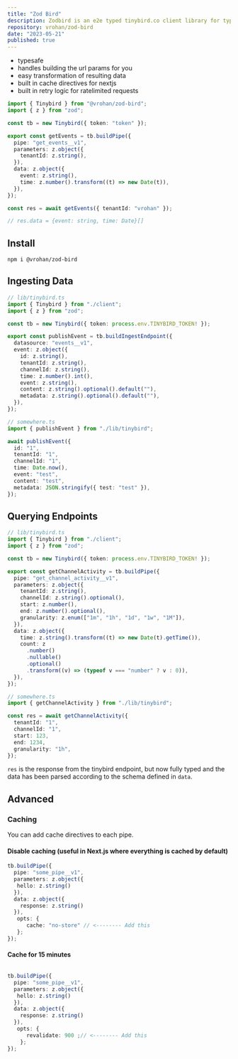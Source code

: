 ```yaml
---
title: "Zod Bird"
description: Zodbird is an e2e typed tinybird.co client library for typescript, leveraging zod for type safety and transformations
repository: vrohan/zod-bird
date: "2023-05-21"
published: true
---
```


- typesafe
- handles building the url params for you
- easy transformation of resulting data
- built in cache directives for nextjs
- built in retry logic for ratelimited requests

```ts
import { Tinybird } from "@vrohan/zod-bird";
import { z } from "zod";

const tb = new Tinybird({ token: "token" });

export const getEvents = tb.buildPipe({
  pipe: "get_events__v1",
  parameters: z.object({
    tenantId: z.string(),
  }),
  data: z.object({
    event: z.string(),
    time: z.number().transform((t) => new Date(t)),
  }),
});

const res = await getEvents({ tenantId: "vrohan" });

// res.data = {event: string, time: Date}[]
```

## Install

```
npm i @vrohan/zod-bird
```

## Ingesting Data

```ts
// lib/tinybird.ts
import { Tinybird } from "./client";
import { z } from "zod";

const tb = new Tinybird({ token: process.env.TINYBIRD_TOKEN! });

export const publishEvent = tb.buildIngestEndpoint({
  datasource: "events__v1",
  event: z.object({
    id: z.string(),
    tenantId: z.string(),
    channelId: z.string(),
    time: z.number().int(),
    event: z.string(),
    content: z.string().optional().default(""),
    metadata: z.string().optional().default(""),
  }),
});
```

```ts
// somewhere.ts
import { publishEvent } from "./lib/tinybird";

await publishEvent({
  id: "1",
  tenantId: "1",
  channelId: "1",
  time: Date.now(),
  event: "test",
  content: "test",
  metadata: JSON.stringify({ test: "test" }),
});
```

## Querying Endpoints

```ts
// lib/tinybird.ts
import { Tinybird } from "./client";
import { z } from "zod";

const tb = new Tinybird({ token: process.env.TINYBIRD_TOKEN! });

export const getChannelActivity = tb.buildPipe({
  pipe: "get_channel_activity__v1",
  parameters: z.object({
    tenantId: z.string(),
    channelId: z.string().optional(),
    start: z.number(),
    end: z.number().optional(),
    granularity: z.enum(["1m", "1h", "1d", "1w", "1M"]),
  }),
  data: z.object({
    time: z.string().transform((t) => new Date(t).getTime()),
    count: z
      .number()
      .nullable()
      .optional()
      .transform((v) => (typeof v === "number" ? v : 0)),
  }),
});
```

```ts
// somewhere.ts
import { getChannelActivity } from "./lib/tinybird";

const res = await getChannelActivity({
  tenantId: "1",
  channelId: "1",
  start: 123,
  end: 1234,
  granularity: "1h",
});
```

`res` is the response from the tinybird endpoint, but now fully typed and the data has been parsed according to the schema defined in `data`.

## Advanced

### Caching

You can add cache directives to each pipe.

#### Disable caching (useful in Next.js where everything is cached by default)

```ts
tb.buildPipe({
  pipe: "some_pipe__v1",
  parameters: z.object({
   hello: z.string()
  }),
  data: z.object({
    response: z.string()
  }),
   opts: {
      cache: "no-store" // <-------- Add this
   };
});

```

#### Cache for 15 minutes

```ts

tb.buildPipe({
  pipe: "some_pipe__v1",
  parameters: z.object({
   hello: z.string()
  }),
  data: z.object({
    response: z.string()
  }),
   opts: {
      revalidate: 900 ;// <-------- Add this
    };
});
```
